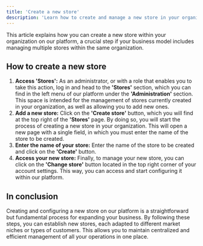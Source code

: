 ```yaml
---
title: 'Create a new store'
description: 'Learn how to create and manage a new store in your organization.'
---
```


This article explains how you can create a new store within your organization on our platform, a crucial step if your business model includes managing multiple stores within the same organization.

## How to create a new store

1. **Access 'Stores':** As an administrator, or with a role that enables you to take this action, log in and head to the **'Stores'** section, which you can find in the left menu of our platform under the **'Administration'** section. This space is intended for the management of stores currently created in your organization, as well as allowing you to add new ones.
2. **Add a new store:** Click on the **'Create store'** button, which you will find at the top right of the **'Stores'** page. By doing so, you will start the process of creating a new store in your organization. This will open a new page with a single field, in which you must enter the name of the store to be created.
3. **Enter the name of your store:** Enter the name of the store to be created and click on the **'Create'** button.
4. **Access your new store:** Finally, to manage your new store, you can click on the **'Change store'** button located in the top right corner of your account settings. This way, you can access and start configuring it within our platform.

## In conclusion

Creating and configuring a new store on our platform is a straightforward but fundamental process for expanding your business. By following these steps, you can establish new stores, each adapted to different market niches or types of customers. This allows you to maintain centralized and efficient management of all your operations in one place.